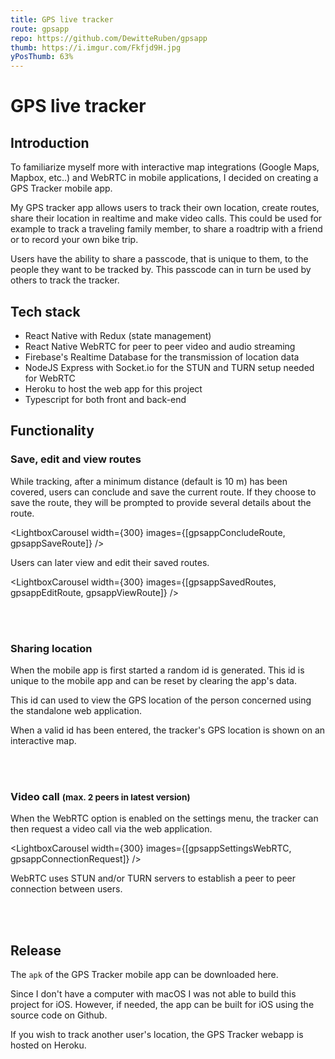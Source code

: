```yaml
---
title: GPS live tracker
route: gpsapp
repo: https://github.com/DewitteRuben/gpsapp
thumb: https://i.imgur.com/Fkfjd9H.jpg
yPosThumb: 63%
---
```










# GPS live tracker

## Introduction

To familiarize myself more with interactive map integrations (Google Maps, Mapbox, etc..) and WebRTC in mobile applications, I decided on creating a GPS Tracker mobile app. 

My GPS tracker app allows users to track their own location, create routes, share their location in realtime and make video calls. This could be used for example to track a traveling family member, to share a roadtrip with a friend or to record your own bike trip. 

Users have the ability to share a passcode, that is unique to them, to the people they want to be tracked by. This passcode can in turn be used by others to track the tracker.

## Tech stack

* React Native with Redux (state management)
* React Native WebRTC for peer to peer video and audio streaming
* Firebase's Realtime Database for the transmission of location data
* NodeJS Express with Socket.io for the STUN and TURN setup needed for WebRTC
* Heroku to host the web app for this project
* Typescript for both front and back-end

## Functionality

### Save, edit and view routes

While tracking, after a minimum distance (default is 10 m) has been covered, users can conclude and save the current route. If they choose to save the route, they will be prompted to provide several details about the route.

<LightboxCarousel width={300} images={[gpsappConcludeRoute, gpsappSaveRoute]} />

Users can later view and edit their saved routes.

<LightboxCarousel width={300} images={[gpsappSavedRoutes, gpsappEditRoute, gpsappViewRoute]} />

<br/>
<br/>

### Sharing location

When the mobile app is first started a random <MdLink href="https://www.npmjs.com/package/shortid">id</MdLink> is generated. This id is unique to the mobile app and can be reset by clearing the app's data.

<Lightbox width={300} src={gpsappSettings} />

This id can used to view the GPS location of the person concerned using the standalone <MdLink href="https://gpsapp-server.herokuapp.com/">web application</MdLink>.

<Lightbox src={webappStartTrack} />


When a valid id has been entered, the tracker's GPS location is shown on an interactive map.

<Lightbox src={webappTrackingExample} />

<br/>
<br/>

### Video call <Small>(max. 2 peers in latest version)</Small>

When the WebRTC option is enabled on the settings menu, the tracker can then request a video call via the web application.

<LightboxCarousel width={300} images={[gpsappSettingsWebRTC, gpsappConnectionRequest]} />

WebRTC uses <MdLink href="https://en.wikipedia.org/wiki/STUN">STUN</MdLink> and/or <MdLink href="https://en.wikipedia.org/wiki/Traversal_Using_Relays_around_NAT">TURN</MdLink> servers to establish a peer to peer connection between users.

<Lightbox src={webappPeerToPeerCall} />

<br/>
<br/>

## Release

The `apk` of the GPS Tracker mobile app can be downloaded <MdLink href="https://we.tl/t-4pAmixArGg">here</MdLink>.

Since I don't have a computer with macOS I was not able to build this project for iOS. However, if needed, the app can be built for iOS using the source code on <MdLink href={frontMatter.repo}>Github</MdLink>.

If you wish to track another user's location, the GPS Tracker webapp is hosted on <MdLink href="https://gpsapp-server.herokuapp.com/">Heroku</MdLink>.